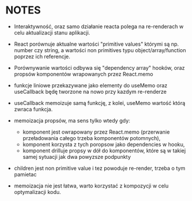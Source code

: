 # NOTES

- Interaktywność, oraz samo działanie reacta polega na re-renderach w celu aktualizacji stanu aplikacji.
- React porównuje aktualne wartości "primitive values" którymi są np. number czy string,
  a wartości non primitives typu object/array/function poprzez ich referencje.
- Porównywanie wartości odbywa się "dependency array" hooków, oraz propsów komponentów wrapowanych przez React.memo
- funkcje liniowe przekazywane jako elementy do useMemo oraz useCallback będę tworzone na nowo przy kazdym re-renderze
- useCallback memoizuje samą funkcję, z kolei, useMemo wartość którą zwraca funkcja.

- memoizacja propsów, ma sens tylko wtedy gdy:

  - komponent jest owrapowany przez React.memo (przerwanie przeładowania całego trzeba komponentów potomnych),
  - komponent korzysta z tych poropsow jako dependencies w hooku,
  - komponent drilluje propsy w dół do komponentów, które są w takiej samej sytuacji jak dwa powyzsze podpunkty

- children jest non primitive value i tez powoduje re-render, trzeba o tym pamietac
- memoizacja nie jest łatwa, warto korzystać z kompozycji w celu optymalizacji kodu.
